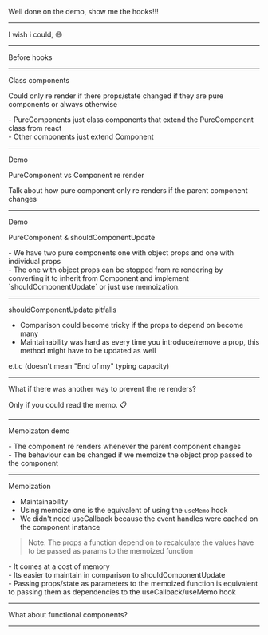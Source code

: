 
Well done on the demo, show me the hooks!!!

---

I wish i could, 😅

---

Before hooks

---

Class components

Could only re render if there props/state changed if they are pure components or always otherwise

<Notes>
  - PureComponents just class components that extend the PureComponent class
  from react <br />- Other components just extend Component
</Notes>

---

Demo

PureComponent vs Component re render

<Notes>
  Talk about how pure component only re renders if the parent component changes
</Notes>

---

Demo

PureComponent & shouldComponentUpdate

<Notes>
  - We have two pure components one with object props and one with individual
  props <br />- The one with object props can be stopped from re rendering by
  converting it to inherit from Component and implement `shouldComponentUpdate`
  or just use memoization.
</Notes>

---

shouldComponentUpdate pitfalls

- Comparison could become tricky if the props to depend on become many
- Maintainability was hard as every time you introduce/remove a prop, this method might have to be updated as well

e.t.c (doesn't mean "End of my" typing capacity)

---

What if there was another way to prevent the re renders?

Only if you could read the memo. 📋

---

Memoizaton demo

<Notes>
  - The component re renders whenever the parent component changes <br /> - The
  behaviour can be changed if we memoize the object prop passed to the component
</Notes>

---

Memoization

- Maintainability
- Using memoize one is the equivalent of using the `useMemo` hook
- We didn't need useCallback because the event handles were cached on the component instance

> Note: The props a function depend on to recalculate the values have to be passed as params to the memoized function

<Notes>
  - It comes at a cost of memory <br />- Its easier to maintain in comparison to
  shouldComponentUpdate
  <br /> - Passing props/state as parameters to the memoized function is equivalent
  to passing them as dependencies to the useCallback/useMemo hook
</Notes>

---

What about functional components?

---
